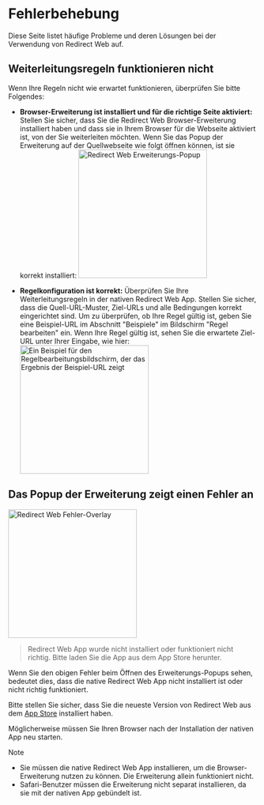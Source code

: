 
# Fehlerbehebung

Diese Seite listet häufige Probleme und deren Lösungen bei der Verwendung von Redirect Web auf.

<TOCInline toc={toc} />

## Weiterleitungsregeln funktionieren nicht

Wenn Ihre Regeln nicht wie erwartet funktionieren, überprüfen Sie bitte Folgendes:

- **Browser-Erweiterung ist installiert und für die richtige Seite aktiviert:** Stellen Sie sicher, dass Sie die Redirect Web Browser-Erweiterung installiert haben und dass sie in Ihrem Browser für die Webseite aktiviert ist, von der Sie weiterleiten möchten. Wenn Sie das Popup der Erweiterung auf der Quellwebseite wie folgt öffnen können, ist sie korrekt installiert:
    <Image src={ExtensionPopup} alt="Redirect Web Erweiterungs-Popup" width="260" hasShadow/>

- **Regelkonfiguration ist korrekt:** Überprüfen Sie Ihre Weiterleitungsregeln in der nativen Redirect Web App. Stellen Sie sicher, dass die Quell-URL-Muster, Ziel-URLs und alle Bedingungen korrekt eingerichtet sind. Um zu überprüfen, ob Ihre Regel gültig ist, geben Sie eine Beispiel-URL im Abschnitt "Beispiele" im Bildschirm "Regel bearbeiten" ein. Wenn Ihre Regel gültig ist, sehen Sie die erwartete Ziel-URL unter Ihrer Eingabe, wie hier:
    <Image src={RuleEditExampleResult} alt="Ein Beispiel für den Regelbearbeitungsbildschirm, der das Ergebnis der Beispiel-URL zeigt" width="260" hasShadow/>

## Das Popup der Erweiterung zeigt einen Fehler an

<Image src={ErrorOverlay} alt="Redirect Web Fehler-Overlay" width="260" hasShadow hasRoundedCorners/>

> Redirect Web App wurde nicht installiert oder funktioniert nicht richtig.
> Bitte laden Sie die App aus dem App Store herunter.

Wenn Sie den obigen Fehler beim Öffnen des Erweiterungs-Popups sehen, bedeutet dies, dass die native Redirect Web App nicht installiert ist oder nicht richtig funktioniert.

Bitte stellen Sie sicher, dass Sie die neueste Version von Redirect Web aus dem [App Store](https://apps.apple.com/app/id1571283503) installiert haben.

Möglicherweise müssen Sie Ihren Browser nach der Installation der nativen App neu starten.

> [!NOTE]
> * Sie müssen die native Redirect Web App installieren, um die Browser-Erweiterung nutzen zu können. Die Erweiterung allein funktioniert nicht.
> * Safari-Benutzer müssen die Erweiterung nicht separat installieren, da sie mit der nativen App gebündelt ist.
